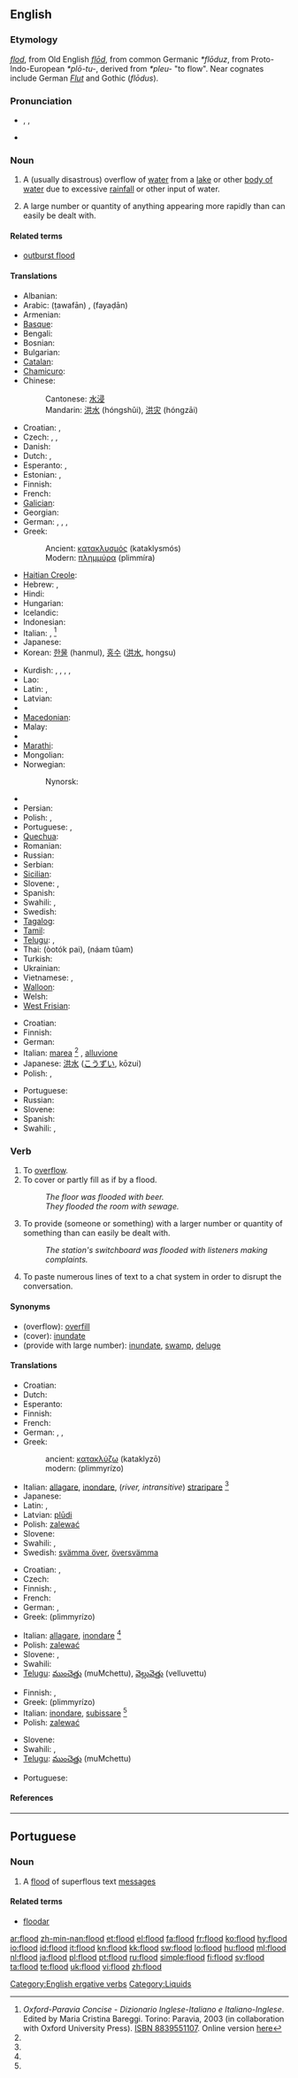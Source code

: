 {{wikipedia}}
==English==

===Etymology===
{{etyl|enm}} ''[[flod]]'', from Old English ''[[flod|flōd]]'', from common Germanic ''*flōduz'', from Proto-Indo-European ''*plō-tu-'', derived from ''*pleu-'' "to flow". Near cognates include German ''[[Flut]]'' and Gothic <!-- [[𐍆𐌻𐍉𐌳𐌿𐍃]] --> (''flōdus'').

===Pronunciation===
* {{enPR|flŭd}}, {{IPA|/flʌd/}}, {{SAMPA|/flVd/}}
* {{audio|En-us-flood.ogg|Audio (US)}}
*: {{rhymes|ʌd}}

===Noun===
{{en-noun}}

# A (usually disastrous) overflow of [[water]] from a [[lake]] or other [[body of water]] due to excessive [[rainfall]] or other input of water.
# {{figuratively}} A large number or quantity of anything appearing more rapidly than can easily be dealt with.

====Related terms====
* [[outburst flood]] <!--(''geology'') catastrophic flooding from a glacier-->

====Translations====
{{trans-top|overflow of water}}
* Albanian: {{t-|sq|përmbytje|xs=Albanian}}
* Arabic: {{Arab|[[طوفان]]}} (ṭawafān) {{m}}, {{Arab|[[فيضان]]}} (fayaḍān) {{m}}
* Armenian: {{t-|hy|հեղեղ|tr=heġeġ}}
* [[Basque]]: {{t|eu|uholde|xs=Basque}}
* Bengali: {{t|bn|বন্যা|sc=Beng|xs=Bengali}}
* Bosnian: {{t-|bs|poplava|f}}
* Bulgarian: {{t+|bg|наводнение|n|tr=navodnenie}}
* [[Catalan]]: {{t|ca|inundació|f}}
* [[Chamicuro]]: {{tø|ccc|imujki}}
* Chinese:
*: Cantonese: [[水浸]]
*: Mandarin: [[洪水]] (hóngshǔi), [[洪灾]] (hóngzāi)
* Croatian: {{t-|hr|poplava|f|alt=pȍplava}}, {{t-|hr|potop|m|alt=pòtop}}
* Czech: {{t-|cs|povodeň|f}}, {{t-|cs|záplava|f}}, {{t-|cs|potopa|f}}
* Danish: {{t|da|oversvømmelse|c}}
* Dutch: {{t+|nl|overstroming|f}}, {{t+|nl|vloed|m}}
* Esperanto: {{t-|eo|inundo|xs=Esperanto}},  {{t-|eo|pluvego|xs=Esperanto}}
* Estonian: {{t|et|üleujutus}}, {{t-|et|veetulv}}
* Finnish: {{t-|fi|tulva}}
* French: {{t+|fr|inondation|f}}
* [[Galician]]: {{t+|gl|inundación|f|xs=Galician}}
* Georgian: {{t|ka|წყალდიდობა|tr=ts‘q‘aldidoba|sc=Geor|xs=Georgian}}
* German: {{t+|de|Flut|f}} {{italbrac|tidal}}, {{t-|de|Überflutung|f}}, {{t+|de|Überschwemmung|f}}, {{t+|de|Hochwasser|n}}
* Greek:
*: Ancient: [[κατακλυσμός]] (kataklysmós) {{m}}
*: Modern: [[πλημμύρα]] (plimmíra) {{f}}
* [[Haitian Creole]]: {{tø|ht|inondasyon}}
* Hebrew: {{t+|he|מבול|m|tr=mabbul}}, {{t|he|שיטפון|m|tr=šittafon}}
* Hindi: {{t-|hi|बाढ़|xs=Hindi}}
* Hungarian: {{t+|hu|árvíz}}
* Icelandic: {{t+|is|flóð|n}}
* Indonesian: {{t+|id|banjir|xs=Indonesian}}
* Italian: {{t+|it|inondazione|f}}, {{t+|it|alluvione|f}} <ref name=oxf-par>''Oxford-Paravia Concise - Dizionario Inglese-Italiano e Italiano-Inglese''. Edited by Maria Cristina Bareggi. Torino: Paravia, 2003 (in collaboration with Oxford University Press). [[W:Wikipedia:book sources| ISBN 8839551107]]. Online version [http://www.oxfordparavia.it/ here]</ref>
* Japanese: {{t-|ja|洪水|tr=こうずい, kōzui}}
* Korean: [[한물]] (hanmul), [[홍수]] ([[洪水]], hongsu)
{{trans-mid}}
* Kurdish: {{t+|ku|lehî}} {{f}}, {{t|ku|lêser}} {{f}}, {{t|ku|lês}} {{f}}, {{t|ku|avrabûn}} {{f}}, {{ku-Arab|[[لافاو]]}}
* Lao: {{t-|lo|ນ້ຳຖ້ວມ|tr=nam-thuam|sc=Laoo|xs=Lao}}
* Latin: {{t-|la|diluvium|n}}, {{t-|la|inundatio|f}}
* Latvian: {{t|lv|plūdi|m|p|xs=Latvian}}
* {{trreq|Lithuanian}}
* [[Macedonian]]: {{t-|mk|поплава|f}}
* Malay: {{t-|ms|banjir|xs=Malay}}
* {{trreq|Maltese}}
* [[Marathi]]: {{t-|mr|पूर|sc=Deva|xs=Marathi}}
* Mongolian: {{t|mn|үер|tr=üér|sc=Cyrl|xs=Mongolian}}
* Norwegian: {{t|no|flom}}
*: Nynorsk: {{t|nn|flaum|xs=Norwegian Nynorsk}}
* {{trreq|Old English}}
* Persian: {{t+|fa|سیل|xs=Persian}}
* Polish: {{t+|pl|powódź|f}}, {{t+|pl|potop|m}}
* Portuguese: {{t+|pt|enchente|f}}, {{t+|pt|inundação|f}}
* [[Quechua]]: {{t|qu|nuyuy|xs=Quechua}}
* Romanian: {{t|ro|inundaţie|f}}
* Russian: {{t+|ru|наводнение|n|tr=navodnénije}}
* Serbian: {{t-|sr|поплава|f|sc=Cyrl}}
* [[Sicilian]]: {{tø|scn|allavinamentu|m}}
* Slovene: {{t+|sl|poplava|f}}, {{t-|sl|povodenj|f}}
* Spanish: {{t+|es|inundación|f}}
* Swahili: {{t+|sw|mafuriko|xs=Swahili}},  {{t+|sw|gharika|xs=Swahili}}
* Swedish: {{t|sv|översvämning|c}}
* [[Tagalog]]: {{t-|tl|baha|xs=Tagalog}}
* [[Tamil]]: {{t|ta|வெள்ளம்|xs=Tamil}}
* [[Telugu]]: {{t+|te|వరద|tr=varada}}, {{t|te|వెల్లువ|tr=velluva}}
* Thai: {{Thai|[[อุทกภัย]]}} (òotók pai), {{Thai|[[น้ำท่วม]]}} (náam tûam)
* Turkish: {{t+|tr|sel}}
* Ukrainian: {{t|uk|повінь|tr=povin’|xs=Ukrainian}}
* Vietnamese: {{t+|vi|lụt|xs=Vietnamese}}, {{t-|vi|nạn lụt|xs=Vietnamese}}
* [[Walloon]]: {{t|wa|grossès aiwes|xs=Walloon}}
* Welsh: {{t|cy|llifogydd|xs=Welsh}}
* [[West Frisian]]: {{t|fy|oerstreaming|xs=West Frisian}}
{{trans-bottom}}

{{trans-top|large number or quantity}}
* Croatian: {{t-|hr|poplava|f|alt=pȍplava}}
* Finnish: {{t-|fi|tulva}}
* German: {{t+|de|Flut|f}}
* Italian: [[marea]] <ref name=oxf-par /> {{f}}, [[alluvione]] {{f}}
* Japanese: [[洪水]] ([[こうずい]], kōzui)
* Polish: {{t+|pl|powódź|f}}, {{t+|pl|potok|m}}
{{trans-mid}}
* Portuguese: {{t|pt|dilúvio|m}}
* Russian: {{t|ru|наплыв|m|tr=naplýv}}
* Slovene: {{t+|sl|poplava|f}}
* Spanish: {{t-|es|diluvio|m}}
* Swahili: {{t+|sw|mafuriko|xs=Swahili}},  {{t+|sw|gharika|xs=Swahili}}
{{trans-bottom}}

===Verb===
{{en-verb}}

# To [[overflow]].
# To cover or partly fill as if by a flood.
#: ''The floor was flooded with beer.''
#: ''They flooded the room with sewage.''
# {{figuratively}} To provide (someone or something) with a larger number or quantity of something than can easily be dealt with.
#: ''The station's switchboard was flooded with listeners making complaints.''
# {{context|internet|computing}} To paste numerous lines of text to a chat system in order to disrupt the conversation.

====Synonyms====
* (overflow): [[overfill]]
* (cover): [[inundate]]
* (provide with large number): [[inundate]], [[swamp]], [[deluge]]

====Translations====
{{trans-top|to overflow}}
* Croatian: {{t|hr|preplaviti|alt=prepláviti}}
* Dutch: {{t+|nl|overstromen}}
* Esperanto: {{t-|eo|inundi|xs=Esperanto}}
* Finnish: {{t-|fi|tulvia}}
* French: {{t+|fr|inonder}}
* German: {{t-|de|überschwemmen}}, {{t-|de|überfluten}}, {{t|de|überfüllen}}
* Greek:
*: ancient: [[κατακλύζω]] (kataklyzō)
*: modern: {{t+|el|πλημμυρίζω}} (plimmyrízo)
{{trans-mid}}
* Italian: [[allagare]], [[inondare]], (''river, intransitive'') [[straripare]] <ref name=oxf-par />
* Japanese: {{t-|ja|氾濫する}}
* Latin: {{t-|la|inundare}}, {{t-|la|diluviare}}
* Latvian: [[plūdi]]
* Polish: [[zalewać]]
* Slovene: {{t-|sl|preplaviti}}
* Swahili: {{t+|sw|mafuriko|xs=Swahili}},  {{t+|sw|gharika|xs=Swahili}}
* Swedish: [[svämma över]], [[översvämma]]
{{trans-bottom}}

{{trans-top|to cover as if by a flood}}
* Croatian: {{t|hr|potopiti|alt=potòpiti}}, {{t|hr|poplaviti|alt=popláviti}}
* Czech: {{t-|cs|zaplavit}}
* Finnish: {{t-|fi|tulvia}}, {{t-|fi|hukuttaa}}
* French: {{t+|fr|inonder}}
* German: {{t-|de|überschwemmen}}, {{t-|de|überfluten}}
* Greek: {{t+|el|πλημμυρίζω}} (plimmyrízo)
{{trans-mid}}
* Italian: [[allagare]], [[inondare]] <ref name=oxf-par />
* Polish: [[zalewać]]
* Slovene: {{t-|sl|preplaviti}}, {{t-|sl|poplaviti}}
* Swahili: {{t+|sw|gharika|xs=Swahili}}
* [[Telugu]]: [[ముంచెత్తు]] (muMchettu), [[వెల్లువెత్తు]] (velluvettu)
{{trans-bottom}}

{{trans-top|to provide with a large number of quantity}}
* Finnish: {{t-|fi|tukkia}}, {{t-|fi|hukuttaa}}
* Greek: {{t+|el|πλημμυρίζω}} (plimmyrízo)
* Italian: [[inondare]], [[subissare]] <ref name=oxf-par />
* Polish: [[zalewać]]
{{trans-mid}}
* Slovene: {{t-|sl|preplaviti}}
* Swahili: {{t+|sw|mafuriko|xs=Swahili}},  {{t+|sw|gharika|xs=Swahili}}
* [[Telugu]]: [[ముంచెత్తు]] (muMchettu)
{{trans-bottom}}

{{trans-top|to disrupt online conversation}}
* Portuguese: {{t-|pt|floodar}}
{{trans-mid}}
{{trans-bottom}}

====References====
<references/>

[[Category:English ergative verbs]]
[[Category:Liquids]]

----

==Portuguese==

===Noun===
{{pt-noun|m}}

# {{internet slang|lang=pt}} A [[flood]] of superflous text [[message]]s

====Related terms====
* [[floodar]]

[[ar:flood]]
[[zh-min-nan:flood]]
[[et:flood]]
[[el:flood]]
[[fa:flood]]
[[fr:flood]]
[[ko:flood]]
[[hy:flood]]
[[io:flood]]
[[id:flood]]
[[it:flood]]
[[kn:flood]]
[[kk:flood]]
[[sw:flood]]
[[lo:flood]]
[[hu:flood]]
[[ml:flood]]
[[nl:flood]]
[[ja:flood]]
[[pl:flood]]
[[pt:flood]]
[[ru:flood]]
[[simple:flood]]
[[fi:flood]]
[[sv:flood]]
[[ta:flood]]
[[te:flood]]
[[uk:flood]]
[[vi:flood]]
[[zh:flood]]